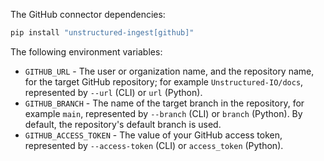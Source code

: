 The GitHub connector dependencies:

```bash CLI, Python
pip install "unstructured-ingest[github]"
```


<AdditionalIngestDependencies />

The following environment variables:

- `GITHUB_URL` - The user or organization name, and the repository name, for the target GitHub repository; for example `Unstructured-IO/docs`, represented by `--url` (CLI) or `url` (Python).
- `GITHUB_BRANCH` - The name of the target branch in the repository, for example `main`, represented by `--branch` (CLI) or `branch` (Python). By default, the repository's default branch is used.
- `GITHUB_ACCESS_TOKEN` - The value of your GitHub access token, represented by `--access-token` (CLI) or `access_token` (Python).
